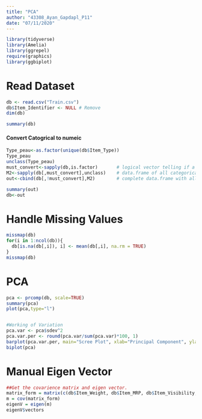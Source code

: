 ```yaml
---
title: "PCA"
author: "43308_Ayan_Gapdapl_P11"
date: "07/11/2020"
---
```


```r
library(tidyverse)
library(Amelia)
library(ggrepel)
require(graphics)
library(ggbiplot)

```
# Read Dataset

```r
db <- read.csv("Train.csv")
db$Item_Identifier <- NULL # Remove 
dim(db)
```

```r
summary(db)
```
#### Convert Catogrical to numeic

```r
Type_peau<-as.factor(unique(db$Item_Type))
Type_peau
unclass(Type_peau)
must_convert<-sapply(db,is.factor)       # logical vector telling if a variable needs to be displayed as numeric
M2<-sapply(db[,must_convert],unclass)    # data.frame of all categorical variables now displayed as numeric
out<-cbind(db[,!must_convert],M2)        # complete data.frame with all variables put together
```
```r
summary(out)
db<-out
```
# Handle Missing Values
```r
missmap(db)
for(i in 1:ncol(db)){
  db[is.na(db[,i]), i] <- mean(db[,i], na.rm = TRUE)
}
missmap(db)
```
# PCA

```r
pca <- prcomp(db, scale=TRUE) 
summary(pca)
plot(pca,type="l")


#Working of Variation 
pca.var <- pca$sdev^2
pca.var.per <- round(pca.var/sum(pca.var)*100, 1)
barplot(pca.var.per, main="Scree Plot", xlab="Principal Component", ylab="Percent Variation")
biplot(pca)
```
# Manual Eigen Vector
```r
##Get the covarience matrix and eigen vector.
matrix_form = matrix(c(db$Item_Weight, db$Item_MRP, db$Item_Visibility, db$Item_Outlet_Sales, db$Item_Fat_Content,  db$Item_Type, db$Outlet_Establishment_Year, db$Outlet_Identifier, db$Outlet_Size, db$Outlet_Location_Type, db$Outlet_Type), ncol=11)
m = cov(matrix_form)
eigenV = eigen(m)
eigenV$vectors
```
